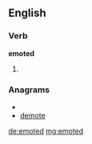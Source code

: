 ==English==

===Verb===
'''emoted'''

# {{past of|[[emote]]}}

===Anagrams===
* {{alphagram|deemot}}
* [[demote#English|demote]]

[[de:emoted]]
[[mg:emoted]]